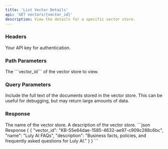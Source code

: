 ```yaml
---
title: 'List Vector Details'
api: 'GET vectors/{vector_id}'
description: View the details for a specific vector store.
---
```


### Headers

<ParamField header="authorization" type="string" required={true}>
    Your API key for authentication.
</ParamField>

### Path Parameters

<ParamField header="vector_id" type="string" required={true}>
    The ```vector_id``` of the vector store to view.
</ParamField>

### Query Parameters

<ParamField header="include_text" type="boolean" default="false">
    Include the full text of the documents stored in the vector store. This can be useful for debugging, but may return large amounts of data.
</ParamField>

### Response

<ResponseField name="name" type="string">
   The name of the vector store.
</ResponseField>

<ResponseField name="description" type="string">
    A description of the vector store.
</ResponseField>

<ResponseExample>
```json Response
{
    {
        "vector_id": "KB-55e64dae-1585-4632-ae97-c909c288c6bc",
        "name": "Luly AI FAQs",
        "description": "Business facts, policies, and frequently asked questions for Luly AI."
    }
}
```
</ResponseExample>